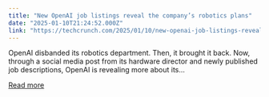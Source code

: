 ```yaml
---
title: "New OpenAI job listings reveal the company’s robotics plans"
date: "2025-01-10T21:24:52.000Z"
link: "https://techcrunch.com/2025/01/10/new-openai-job-listings-reveal-its-robotics-plans/"
---
```


OpenAI disbanded its robotics department. Then, it brought it back. Now, through a social media post from its hardware director and newly published job descriptions, OpenAI is revealing more about its...

[Read more](https://techcrunch.com/2025/01/10/new-openai-job-listings-reveal-its-robotics-plans/)
